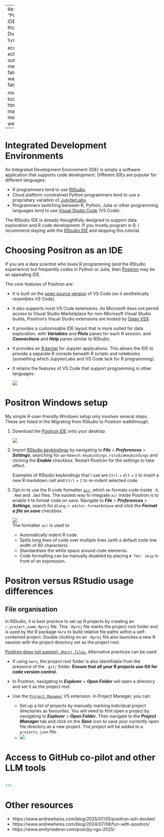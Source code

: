   ---
title: "Positron IDE setup"
author: "Erika Duan"
date: "`r Sys.Date()`"  

execute:
  echo: true
  output: true
  message: false
  warning: false

format:
  gfm:
    toc: true
    html-math-method: webtex
---


# Integrated Development Environments  

An Integrated Development Environment (IDE) is simply a software application that supports code development. Different IDEs are popular for different languages:  

+ R programmers tend to use [RStudio](https://posit.co/download/rstudio-desktop/).    
+ Cloud platform constrained Python programmers tend to use a proprietary variation of [JupyterLabs](https://jupyter.org/).   
+ Programmers switching between R, Python, Julia or other programming languages tend to use [Visual Studio Code](https://code.visualstudio.com/) (VS Code).   

The RStudio IDE is already thoughtfully designed to support data exploration and R code development. If you mostly program in R, I recommend staying with the [RStudio IDE](https://posit.co/download/rstudio-desktop/) and skipping this tutorial.   


# Choosing Positron as an IDE    

If you are a data scientist who loves R programming (and the RStudio experience) but frequently codes in Python or Julia, then [Positron](https://positron.posit.co/start.html) may be an appealing IDE.   

The core features of Positron are:   

+ It is built on the [open source version](https://github.com/microsoft/vscode) of VS Code (so it aesthetically resembles VS Code).   
+ It also supports most VS Code extensions. As Microsoft does not permit access to Visual Studio Marketplace for non-Microsoft Visual Studio builds, Positron's Visual Studio extensions are hosted by [Open VSX](https://open-vsx.org/).   
+ It provides a customisable IDE layout that is more suited for data exploration, with ***Variables*** and ***Plots*** panes for each R session, and ***Connections*** and ***Help*** panes similar to RStudio.    
+ It provides an [R kernel](https://github.com/posit-dev/ark) for Jupyter applications. This allows the IDE to provide a separate R console beneath R scripts and notebooks (something which JupyterLabs and VS Code lack for R programming).  
+ It retains the features of VS Code that support programming in other languages.  

  ![](../../figures/s-positron_setup-4_panel_layout.png)    


# Positron Windows setup      

My simple R-user-friendly Windows setup only involves several steps. These are listed in the Migrating from RStudio to Positron walkthrough.   

1. Download the [Positron IDE](https://positron.posit.co/download.html) onto your desktop.    

   ![](../../figures/s-positron_setup-migration_walkthrough.png)

2. Import [RStudio keybindings](https://positron.posit.co/rstudio-keybindings.html) by navigating to ***File*** > ***Preferences*** > ***Settings***, searching for `workbench.keybindings.rstudioKeybindings` and clicking the ***Enable*** checkbox. Restart Positron for the settings to take effect.   

   Examples of RStudio keybindings that I use are `Ctrl` + `Alt` + `I` to insert a new R markdown cell and `Ctrl` + `I` to re-indent selected code.      
   
3. Opt-in to use the R code formatter [`air`](https://www.tidyverse.org/blog/2025/02/air/), which re-formats code inside `.R`, `.Rmd` and `.Qmd` files. The easiest way to integrate `air` inside Positron is to enable it to format code on save. Navigate to ***File*** > ***Preferences*** > ***Settings***, search for `@lang:r editor.formatOnSave` and click the ***Format a file on save*** checkbox.    

   ![](../../figures/s-positron_setup-air_demo.gif)  
   The formatter `air` is used to:   
   
   + Automatically indent R code.  
   + Splits long lines of code over multiple lines (with a default code line width of 80 characters).  
   + Standardises the white space around code elements.   
   + Code formatting can be manually disabled by placing `# fmt: skip` in front of an expression.  


# Positron versus RStudio usage differences    

## File organisation    

In RStudio, it is best practice to set up R projects by creating an `r_project_name.Rproj` file. This `.Rproj` file marks the project root folder and is used by the R package `here` to build relative file paths within a self-contained project. Double clicking on an `.Rproj` file also launches a new R session with the project directory set as the project root.     

[Positron does not support `.Rproj files`.](https://positron.posit.co/rstudio-rproj-file.html) Alternative practices can be used:  

+ If using `here`, the project root folder is also identifiable from the presence of the `.git/` folder. **Ensure that all your R projects use Git for code version control.**            
+ In Positron, navigating to ***Explorer*** > ***Open Folder*** will open a directory and set it as the project root.   

+ Use the [`Project Manager`](https://open-vsx.org/extension/alefragnani/project-manager) VS extension. In Project Manager, you can:   

  + Set up a list of projects by manually marking individual project directories as favourites. You will need to first open a project by navigating to ***Explorer*** > ***Open Folder***. Then navigate to the ***Project Manager*** tab and click on the ***Save*** icon to save your currently open file directory as a new project. The project will be added to a `projects.json` file.         
  + ![](../../figures/s-positron_setup-vs_project_manager.png)   
   
   
# Access to GitHub co-pilot and other LLM tools    

```r

1+1

```




# Other resources   

+ https://www.andrewheiss.com/blog/2025/07/05/positron-ssh-docker/   
+ https://www.andrewheiss.com/blog/2024/07/08/fun-with-positron/   
+ https://www.emilyriederer.com/post/py-rgo-2025/   